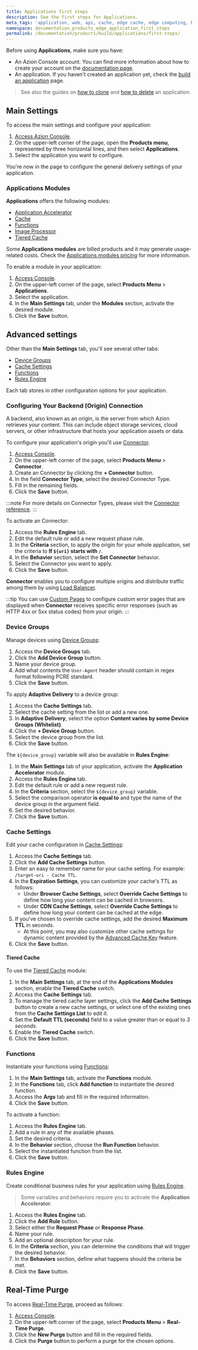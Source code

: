 ```yaml
---
title: Applications first steps
description: See the first steps for Applications.
meta_tags: 'application, web, api, cache, edge cache, edge computing, build'
namespace: documentation_products_edge_application_first_steps
permalink: /documentation/products/build/applications/first-steps/
---
```


Before using **Applications**, make sure you have:

- An Azion Console account. You can find more information about how to create your account on the [documentation page](/en/documentation/products/accounts/creating-account/).
- An application. If you haven't created an application yet, check the [build an application](/en/documentation/products/guides/build/build-an-application/) page.

> See also the guides on [how to clone](/en/documentation/products/guides/clone-applications/) and [how to delete](/en/documentation/products/guides/delete-applications/) an application.

## Main Settings

To access the main settings and configure your application:

1. [Access Azion Console](https://console.azion.com).
2. On the upper-left corner of the page, open the **Products menu**, represented by three horizontal lines, and then select **Applications**.
3. Select the application you want to configure.

You're now in the page to configure the general delivery settings of your application. 

### Applications Modules

**Applications** offers the following modules:

- [Application Accelerator](/en/documentation/products/build/applications/application-accelerator/)
- [Cache](/en/documentation/products/build/applications/cache/)
- [Functions](/en/documentation/products/build/applications/edge-functions/)
- [Image Processor](/en/documentation/products/build/applications/image-processor/)
- [Tiered Cache](/en/documentation/products/build/applications/tiered-cache/)

Some **Applications modules** are billed products and it may generate usage-related costs. Check the [Applications modules pricing](/en/documentation/products/pricing/) for more information.

To enable a module in your application:

1. [Access Console](https://console.azion.com).
2. On the upper-left corner of the page, select **Products Menu** > **Applications**.
3. Select the application.
4. In the **Main Settings** tab, under the **Modules** section, activate the desired module.
5. Click the **Save** button.

## Advanced settings

Other than the **Main Settings** tab, you'll see several other tabs:

- [Device Groups](/en/documentation/products/build/applications/device-groups/)
- [Cache Settings](/en/documentation/products/build/applications/cache-settings/)
- [Functions](/en/documentation/products/build/applications/functions-instances/)
- [Rules Engine](/en/documentation/products/build/applications/rules-engine/)

Each tab stores in other configuration options for your application.

### Configuring Your Backend (Origin) Connection

A backend, also known as an origin, is the server from which Azion retrieves your content. This can include object storage services, cloud servers, or other infrastructure that hosts your application assets or data.

To configure your application's origin you'll use [Connector](/en/documentation/products/secure/edge-connector/).

1. [Access Console](https://console.azion.com).
2. On the upper-left corner of the page, select **Products Menu** > **Connector**.
3. Create an Connector by clicking the **\+ Connector** button.
4. In the field **Connector Type**, select the desired Connector Type.
5. Fill in the remaining fields.
6. Click the **Save** button.

:::note
For more details on Connector Types, please visit the [Connector reference](/en/documentation/products/secure/edge-connector/).
:::

To activate an Connector:

1. Access the **Rules Engine** tab.
2. Edit the default rule or add a new request phase rule.
3. In the **Criteria** section, to apply the origin for your whole application, set the criteria to **If `${uri}` starts with `/`**.
4. In the **Behavior** section, select the **Set Connector** behavior.
5. Select the Connector you want to apply.
6. Click the **Save** button.

**Connector** enables you to configure multiple origins and distribute traffic among them by using [Load Balancer](/en/documentation/products/secure/edge-connector/load-balancer/).

:::tip
You can use [Custom Pages](/en/documentation/products/secure/custom-pages/) to configure custom error pages that are displayed when **Connector** receives specific error responses (such as HTTP 4xx or 5xx status codes) from your origin.
:::

### Device Groups

Manage devices using [Device Groups](/en/documentation/products/build/applications/device-groups/):

1. Access the **Device Groups** tab.
2. Click the **Add Device Group** button.
3. Name your device group.
4. Add what contents the `User-Agent` header should contain in regex format following PCRE standard.
5. Click the **Save** button.

To apply **Adaptive Delivery** to a device group:

1. Access the **Cache Settings** tab.
2. Select the cache setting from the list or add a new one.
3. In **Adaptive Delivery**, select the option **Content varies by some Device Groups (Whitelist)**.
4. Click the **+ Device Group** button.
5. Select the device group from the list.
6. Click the **Save** button.

The `${device_group}` variable will also be available in **Rules Engine**:

1. In the **Main Settings** tab of your application, activate the **Application Accelerator** module.
2. Access the **Rules Engine** tab.
3. Edit the default rule or add a new request rule.
4. In the **Criteria** section, select the `${device_group}` variable.
5. Select the comparison operator **is equal to** and type the name of the device group in the argument field.
6. Set the desired behavior.
7. Click the **Save** button.

### Cache Settings

Edit your cache configuration in [Cache Settings](/en/documentation/products/build/applications/cache-settings/):

1. Access the **Cache Settings** tab.
2. Click the **Add Cache Settings** button.
3. Enter an easy to remember name for your cache setting. For example: `/target-uri - Cache TTL`.
4. In the **Expiration Settings**, you can customize your cache's TTL as follows:
   - Under **Browser Cache Settings**, select **Override Cache Settings** to define how long your content can be cached in browsers.
   - Under **CDN Cache Settings**, select **Override Cache Settings** to define how long your content can be cached at the edge.
5. If you've chosen to override cache settings, add the desired **Maximum TTL** in seconds.
    - At this point, you may also customize other cache settings for dynamic content provided by the [Advanced Cache Key](/en/documentation/products/build/applications/cache-settings/#advanced-cache-key) feature.
6. Click the **Save** button.

#### Tiered Cache

To use the [Tiered Cache](/en/documentation/products/build/applications/tiered-cache/) module:

1. In the **Main Settings** tab, at the end of the **Applications Modules** section, enable the **Tiered Cache** switch.
2. Access the **Cache Settings** tab.
3. To manage the tiered cache layer settings, click the **Add Cache Settings** button to create a new cache settings, or select one of the existing ones from the **Cache Settings List** to edit it.
4. Set the **Default TTL (seconds)** field to a value greater than or equal to *3 seconds*.
5. Enable the **Tiered Cache** switch.
6. Click the **Save** button.

### Functions

Instantiate your functions using [Functions](/en/documentation/products/build/applications/functions-instances/):

1. In the **Main Settings** tab, activate the **Functions** module.
2. In the **Functions** tab, click **Add function** to instantiate the desired function.
3. Access the **Args** tab and fill in the required information.
4. Click the **Save** button.

To activate a function:

1. Access the **Rules Engine** tab.
2. Add a rule in any of the available phases.
3. Set the desired criteria.
4. In the **Behavior** section, choose the **Run Function** behavior.
5. Select the instantiated function from the list.
6. Click the **Save** button.

### Rules Engine

Create conditional business rules for your application using [Rules Engine](/en/documentation/products/build/applications/rules-engine/).

> Some variables and behaviors require you to activate the **Application Accelerator**.

1. Access the **Rules Engine** tab.
2. Click the **Add Rule** button.
3. Select either the **Request Phase** or **Response Phase**.
4. Name your rule.
5. Add an optional description for your rule.
6. In the **Criteria** section, you can determine the conditions that will trigger the desired behavior.
7. In the **Behaviors** section, define what happens should the criteria be met.
8. Click the **Save** button.

## Real-Time Purge

To access [Real-Time Purge](/en/documentation/products/build/applications/real-time-purge/), proceed as follows:

1. [Access Console](https://console.azion.com).
2. On the upper-left corner of the page, select **Products Menu** > **Real-Time Purge**.
3. Click the **New Purge** button and fill in the required fields.
4. Click the **Purge** button to perform a purge for the chosen options.




